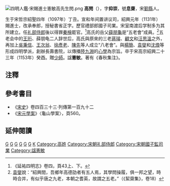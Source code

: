 [[File:四明人鑑·宋賜進士憲敏高先生閌.png|thumb]]
'''高閌'''（{{bd|1097年||1153年||}}），字'''抑崇'''，號'''息齋'''，宋[[鄞縣|鄞縣]]人。

生于宋哲宗紹聖四年（1097年）丁丑。宣和年间置讲议司，紹興元年（1131年）賜進士，改承奉郎，授秘書省正字。歷官禮部郎國子司業。宋室南渡后学制多为其所建立。任[[礼部侍郎|礼部侍郎]]後以得罪[[秦檜|秦檜]]罷官。<ref>《延祐四明志》卷四，頁43上、下。</ref>高氏的岳父[[薛朋龜|薛朋龜]]是“五老會”成員。<ref>[[袁燮|袁燮]]說：“紹興間，吾鄉年高德劭者有五人焉，其學問操履，俱一邦之望，時時合并，有似乎唐之九老，本朝之耆英，故謂之五老。”（《絜齋集》，卷18）</ref>五老会中的[[王珩|王珩]]、薛朋龟二人辞世后，高氏與原來的三老[[蔣璿|蔣璿]]、[[顧文|顧文]]和[[汪思溫|汪思溫]]之外，再加上[[吳秉信|吳秉信]]、[[王次翁|王次翁]]、[[徐彥老|徐彥老]]、[[陳先|陳先]]等人成立“八老會”。與[[楊簡|楊簡]]、[[袁燮|袁燮]]和[[沈煥|沈煥]]等形成四明學派，創辦長壽書院，以傳播[[陸九淵|陸九淵]]的[[心學|心學]]為宗旨。卒于宋高宗紹興二十三年（1153年）癸酉。贈[[少師|少師]]。諡'''憲敏'''。著有《春秋集注》。

==注釋==
<div class="references-small">
<references />
</div>

==參考書目==
* 《[[宋史|宋史]]》卷四百三十三‧列傳第一百九十二
* 《[[宋元學案|宋元學案]]》〈龜山學案〉，頁560。

==延伸閱讀==
{{Wikisource further reading}}

[[Category:南宋政治人物|G]]
[[Category:宋朝进士|G]]
[[Category:宋朝历史学家|G]]
[[Category:宋朝經學家|G]]
[[Category:宁波人|G]]
[[Category:鄞县人|G]]
[[Category:四明高氏|K]]
[[Category:高姓|Category:高姓]]
[[Category:宋朝礼部侍郎|Category:宋朝礼部侍郎]]
[[Category:宋朝國子監司業|Category:宋朝國子監司業]]
[[Category:諡憲敏|Category:諡憲敏]]